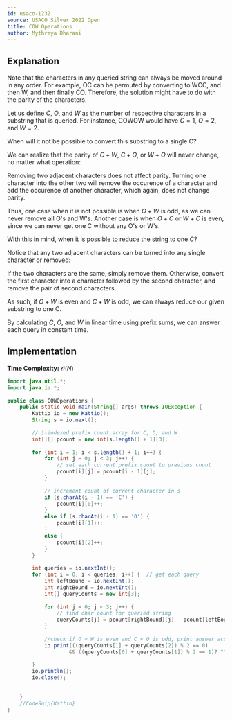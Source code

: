 ```yaml
---
id: usaco-1232
source: USACO Silver 2022 Open
title: COW Operations
author: Mythreya Dharani
---
```

## Explanation
Note that the characters in any queried string can always be moved around in any order.
For example, OC can be permuted by converting to WCC, and then W, and then finally CO.
Therefore, the solution might have to do with the parity of the characters. 

Let us define $C$, $O$, and $W$ as the number of respective characters in a substring that is queried. 
For instance, COWOW would have $C=1$, $O=2$, and $W=2$.

When will it not be possible to convert this substring to a single C? 

We can realize that the parity of $C + W$, $C + O$, or $W + O$ will never change, no matter what operation: 

Removing two adjacent characters does not affect parity.
Turning one character into the other two will remove the occurence of a character and add the occurence of another character, which again, does not change parity.

Thus, one case when it is not possible is when $O + W$ is odd, as we can never remove all O's and W's.
Another case is when $O + C$ or $W + C$ is even, since we can never get one C without any O's or W's.

With this in mind, when it is possible to reduce the string to one $C$? 

Notice that any two adjacent characters can be turned into any single character or removed:

If the two characters are the same, simply remove them. 
Otherwise, convert the first character into a character followed by the second character, and remove the pair of second characters. 

As such, if $O + W$ is even and $C + W$ is odd, we can always reduce our given substring to one C.

By calculating $C$, $O$, and $W$ in linear time using prefix sums, we can answer each query in constant time.
## Implementation

**Time Complexity:** $\mathcal{O}(N)$

<LanguageSection>
	
<JavaSection>
	
```java
import java.util.*;
import java.io.*;
	
public class COWOperations {
	public static void main(String[] args) throws IOException {
		Kattio io = new Kattio();
		String s = io.next();
		
		// 1-indexed prefix count array for C, O, and W
		int[][] pcount = new int[s.length() + 1][3];  
		
		for (int i = 1; i < s.length() + 1; i++) {
			for (int j = 0; j < 3; j++) {  
				// set each current prefix count to previous count
				pcount[i][j] = pcount[i - 1][j];
			}
			
			// increment count of current character in s
			if (s.charAt(i - 1) == 'C') {
				pcount[i][0]++;
			}
			else if (s.charAt(i - 1) == 'O') {
				pcount[i][1]++;
			}
			else {
				pcount[i][2]++;
			}
		}
		
		int queries = io.nextInt();
		for (int i = 0; i < queries; i++) {  // get each query
			int leftBound = io.nextInt();
			int rightBound = io.nextInt();
			int[] queryCounts = new int[3];
			
			for (int j = 0; j < 3; j++) {  
				// find char count for queried string
				queryCounts[j] = pcount[rightBound][j] - pcount[leftBound - 1][j];
			}
			
			//check if O + W is even and C + O is odd, print answer accordingly
			io.print(((queryCounts[1] + queryCounts[2]) % 2 == 0)
					&& ((queryCounts[0] + queryCounts[1]) % 2 == 1)? "Y": "N");
			
		}
		io.println();
		io.close();
		
		
	}
	//CodeSnip{Kattio}
}
```
	
</JavaSection>

</LanguageSection>

